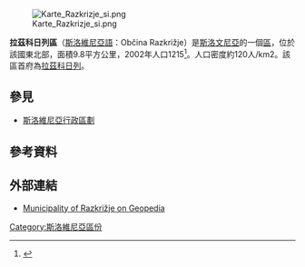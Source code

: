 [[File:Karte_Razkrizje_si.png|thumb]]

'''拉茲科日列區'''（[[斯洛維尼亞語|斯洛維尼亞語]]：Občina Razkrižje）是[[斯洛文尼亞|斯洛文尼亞]]的一個[[斯洛維尼亞行政區劃|區]]，位於該國東北部，面積9.8平方公里，2002年人口1215<ref>{{Cite web |url=http://www.stat.si/popis2002/en/ |title=Statistical Office of the Republic of Slovenia, census of 2002 |accessdate=2017-02-14 |archive-date=2016-12-18 |archive-url=https://web.archive.org/web/20161218144633/http://www.stat.si/popis2002/en/ |dead-url=yes }}</ref>。人口密度約120人/km2。該區首府為[[拉茲科日列|拉茲科日列]]。

==參見==
*[[斯洛維尼亞行政區劃|斯洛維尼亞行政區劃]]

==參考資料==
{{Reflist}}

==外部連結==
*[http://www.geopedia.si/Geopedia_en.html#L408_F176_T13_vF_b4_x597687.7185_y153746.1015_s14 Municipality of Razkrižje on Geopedia] {{Wayback|url=http://www.geopedia.si/Geopedia_en.html#L408_F176_T13_vF_b4_x597687.7185_y153746.1015_s14 |date=20120620155109 }}

{{Slovenia-geo-stub}}
[[Category:斯洛維尼亞區份|Category:斯洛維尼亞區份]]